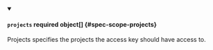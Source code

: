


<details className="config-field" data-expandable="true" open>
<summary>

#### `projects` <span className="config-field-required" data-required="false">required</span> <span className="config-field-type">object[]</span> <span className="config-field-default"></span> <span className="config-field-enum"></span> {#spec-scope-projects}

Projects specifies the projects the access key should have access to.

</summary>

<PartialProjectsreference />


</details>

